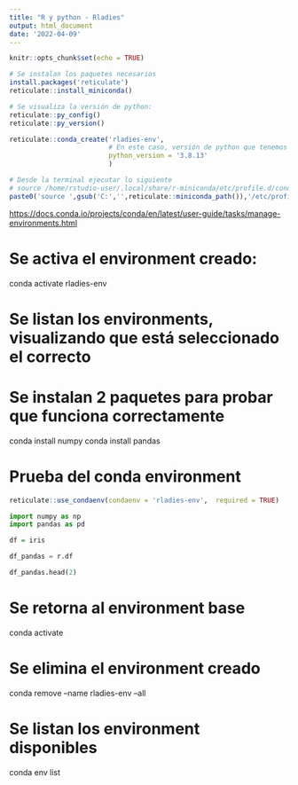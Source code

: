 ```yaml
---
title: "R y python - Rladies"
output: html_document
date: '2022-04-09'
---
```


```r
knitr::opts_chunk$set(echo = TRUE)
```

```r
# Se instalan los paquetes necesarios
install.packages('reticulate')
reticulate::install_miniconda()

# Se visualiza la versión de python:
reticulate::py_config()
reticulate::py_version()

reticulate::conda_create('rladies-env', 
                         # En este caso, versión de python que tenemos en RStudio cloud:
                         python_version = '3.8.13' 
                         )
```

```r
# Desde la terminal ejecutar lo siguiente
# source /home/rstudio-user/.local/share/r-miniconda/etc/profile.d/conda.sh
paste0('source ',gsub('C:','',reticulate::miniconda_path()),'/etc/profile.d/conda.sh')
```

<https://docs.conda.io/projects/conda/en/latest/user-guide/tasks/manage-environments.html>

# Se activa el environment creado:

conda activate rladies-env

# Se listan los environments, visualizando que está seleccionado el correcto

# Se instalan 2 paquetes para probar que funciona correctamente

conda install numpy conda install pandas

# Prueba del conda environment

```r
reticulate::use_condaenv(condaenv = 'rladies-env',  required = TRUE)
```

```python
import numpy as np
import pandas as pd
```

```r
df = iris
```

```python
df_pandas = r.df
```

```python
df_pandas.head(2)
```

# Se retorna al environment base

conda activate

# Se elimina el environment creado

conda remove --name rladies-env --all

# Se listan los environment disponibles

conda env list
